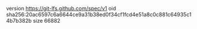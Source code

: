 version https://git-lfs.github.com/spec/v1
oid sha256:20ac6597c6a6644ce9a31b38ed0f34cf1fcd4e51a8c0c881c64935c14b7b382b
size 66882
